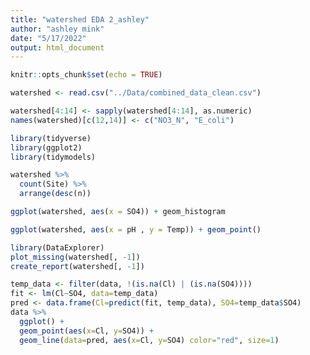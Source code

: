 ```yaml
---
title: "watershed EDA 2_ashley"
author: "ashley mink"
date: "5/17/2022"
output: html_document
---
```


```r
knitr::opts_chunk$set(echo = TRUE)
```

```r
watershed <- read.csv("../Data/combined_data_clean.csv")

watershed[4:14] <- sapply(watershed[4:14], as.numeric)
names(watershed)[c(12,14)] <- c("NO3_N", "E_coli")
```

```r
library(tidyverse)
library(ggplot2)
library(tidymodels)
```

```r
watershed %>%
  count(Site) %>%
  arrange(desc(n))
```

```r
ggplot(watershed, aes(x = SO4)) + geom_histogram
```

```r
ggplot(watershed, aes(x = pH , y = Temp)) + geom_point()
```

```r
library(DataExplorer)
plot_missing(watershed[, -1])
create_report(watershed[, -1])
```

```r
temp_data <- filter(data, !(is.na(Cl) | (is.na(SO4))))
fit <- lm(Cl~SO4, data=temp_data)
pred <- data.frame(Cl=predict(fit, temp_data), SO4=temp_data$SO4)
data %>%
  ggplot() +
  geom_point(aes(x=Cl, y=SO4)) +
  geom_line(data=pred, aes(x=Cl, y=SO4) color="red", size=1)
```


